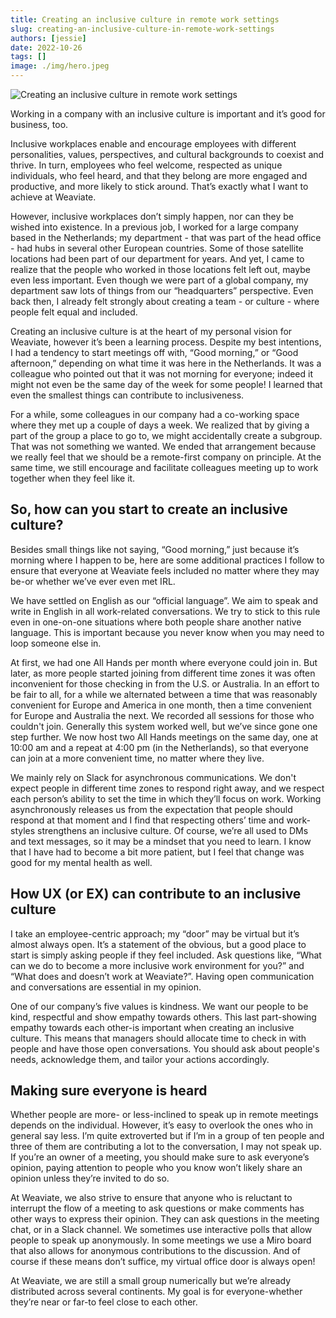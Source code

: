 ```yaml
---
title: Creating an inclusive culture in remote work settings
slug: creating-an-inclusive-culture-in-remote-work-settings
authors: [jessie]
date: 2022-10-26
tags: []
image: ./img/hero.jpeg
---
```

![Creating an inclusive culture in remote work settings](./img/hero.jpeg)

<!-- truncate -->

Working in a company with an inclusive culture is important and it’s good for business, too.

Inclusive workplaces enable and encourage employees with different personalities, values, perspectives, and cultural backgrounds to coexist and thrive. In turn, employees who feel welcome, respected as unique individuals, who feel heard, and that they belong are more engaged and productive, and more likely to stick around. That’s exactly what I want to achieve at Weaviate.

However, inclusive workplaces don’t simply happen, nor can they be wished into existence. In a previous job, I worked for a large company based in the Netherlands; my department - that was part of the head office - had hubs in several other European countries. Some of those satellite locations had been part of our department for years. And yet, I came to realize that the people who worked in those locations felt left out, maybe even less important. Even though we were part of a global company, my department saw lots of things from our “headquarters” perspective. Even back then, I already felt strongly about creating a team - or culture - where people felt equal and included.

Creating an inclusive culture is at the heart of my personal vision for Weaviate, however it’s been a learning process. Despite my best intentions, I had a tendency to start meetings off with, “Good morning,” or “Good afternoon,” depending on what time it was here in the Netherlands. It was a colleague who pointed out that it was not morning for everyone; indeed it might not even be the same day of the week for some people! I learned that even the smallest things can contribute to inclusiveness.

For a while, some colleagues in our company had a co-working space where they met up a couple of days a week. We realized that by giving a part of the group a place to go to, we might accidentally create a subgroup. That was not something we wanted. We ended that arrangement because we really feel that we should be a remote-first company on principle. At the same time, we still encourage and facilitate colleagues meeting up to work together when they feel like it.

## So, how can you start to create an inclusive culture?

Besides small  things like not saying, “Good morning,” just because it’s morning where I happen to be, here are some additional practices I follow to ensure that everyone at Weaviate feels included no matter where they may be-or whether we’ve ever even met IRL.

We have settled on English as our “official language”. We aim to speak and write in English in all work-related conversations. We try to stick to this rule even in one-on-one situations where both people share another native language. This is important because you never know when you may need to loop someone else in.

At first, we had one All Hands per month where everyone could join in. But later, as more people started joining from different time zones it was often inconvenient for those checking in from the U.S. or Australia. In an effort to be fair to all, for a while we alternated between a time that was reasonably convenient for Europe and America in one month, then a time convenient for Europe and Australia the next. We recorded all sessions for those who couldn't join. Generally this system worked well, but we’ve since gone one step further. We now host two All Hands meetings on the same day, one at 10:00 am and a repeat at 4:00 pm (in the Netherlands), so that everyone can join at a more convenient time, no matter where they live.

We mainly rely on Slack for asynchronous communications. We don't expect people in different time zones to respond right away, and we respect each person’s ability to set the time in which they’ll focus on work. Working asynchronously releases us from the expectation that people should respond at that moment and I find that respecting others’ time and work-styles strengthens an inclusive culture. Of course, we’re all used to DMs and text messages, so it may be a mindset that you need to learn. I know that I have had to become a bit more patient, but I feel that change was good for my mental health as well.

## How UX (or EX) can contribute to an inclusive culture

I take an employee-centric approach; my “door” may be virtual but it’s almost always open. It’s a statement of the obvious, but a good place to start is simply asking people if they feel included. Ask questions like, “What can we do to become a more inclusive work environment for you?” and “What does and doesn’t work at Weaviate?”. Having open communication and conversations are essential in my opinion.

One of our company’s five values is kindness. We want our people to be kind, respectful and show empathy towards others. This last part-showing empathy towards each other-is important when creating an inclusive culture. This means that managers should allocate time to check in with people and have those open conversations. You should ask about people's needs, acknowledge them, and tailor your actions accordingly.

## Making sure everyone is heard

Whether people are more- or less-inclined to speak up in remote meetings depends on the individual. However, it’s easy to overlook the ones who in general say less. I’m quite extroverted but if I’m in a group of ten people and three of them are contributing a lot to the conversation, I may not speak up. If you’re an owner of a meeting, you should make sure to ask everyone’s opinion, paying attention to people who you know won’t likely share an opinion unless they’re invited to do so.

At Weaviate, we also strive to ensure that anyone who is reluctant to interrupt the flow of a meeting to ask questions or make comments has other ways to express their opinion. They can ask questions in the meeting chat, or in a Slack channel. We sometimes use interactive polls that allow people to speak up anonymously. In some meetings we use a Miro board that also allows for anonymous contributions to the discussion. And of course if these means don’t suffice, my virtual office door is always open!

At Weaviate, we are still a small group numerically but we’re already distributed across several continents. My goal is for everyone-whether they’re near or far-to feel close to each other.



<StayConnected />
